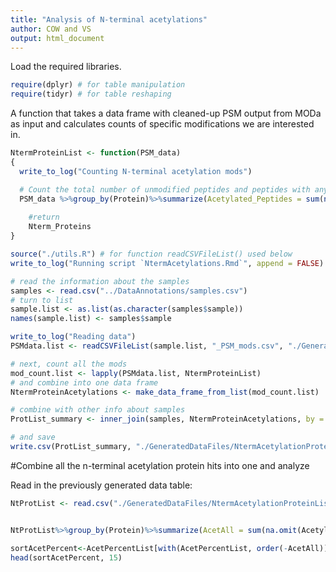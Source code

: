 ```yaml
---
title: "Analysis of N-terminal acetylations"
author: COW and VS
output: html_document
---
```


Load the required libraries.
```r
require(dplyr) # for table manipulation
require(tidyr) # for table reshaping
```


A function that takes a data frame with cleaned-up PSM output from MODa as input and calculates counts of specific modifications we are interested in.
```r
NtermProteinList <- function(PSM_data)
{
  write_to_log("Counting N-terminal acetylation mods")

  # Count the total number of unmodified peptides and peptides with any sort of modification
  PSM_data %>%group_by(Protein)%>%summarize(Acetylated_Peptides = sum(na.omit(Modification == 42 & PeptideStart == 2 & Modified.pos == 1)), Non_Acetylated_Peptides = sum(na.omit(PeptideStart == 2))-Acetylated_Peptides) -> Nterm_Proteins
 
    #return
    Nterm_Proteins
}
```


```r
source("./utils.R") # for function readCSVFileList() used below
write_to_log("Running script `NtermAcetylations.Rmd`", append = FALSE)

# read the information about the samples
samples <- read.csv("../DataAnnotations/samples.csv")
# turn to list
sample.list <- as.list(as.character(samples$sample))
names(sample.list) <- samples$sample

write_to_log("Reading data")
PSMdata.list <- readCSVFileList(sample.list, "_PSM_mods.csv", "./GeneratedDataFiles/PSMHits")

# next, count all the mods
mod_count.list <- lapply(PSMdata.list, NtermProteinList)
# and combine into one data frame
NtermProteinAcetylations <- make_data_frame_from_list(mod_count.list)

# combine with other info about samples
ProtList_summary <- inner_join(samples, NtermProteinAcetylations, by = "sample")

# and save
write.csv(ProtList_summary, "./GeneratedDataFiles/NtermAcetylationProteinList.csv", row.names = FALSE)
```

#Combine all the n-terminal acetylation protein hits into one and analyze


Read in the previously generated data table:
```r
NtProtList <- read.csv("./GeneratedDataFiles/NtermAcetylationProteinList.csv")


NtProtList%>%group_by(Protein)%>%summarize(AcetAll = sum(na.omit(Acetylated_Peptides)), NonAcetAll = sum(na.omit(Non_Acetylated_Peptides)), AcetPercent = 100*AcetAll/(AcetAll+NonAcetAll))->AcetPercentList

sortAcetPercent<-AcetPercentList[with(AcetPercentList, order(-AcetAll)), ]
head(sortAcetPercent, 15)
```

